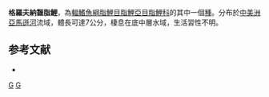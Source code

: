 {{Speciesbox 
| taxon = Bryconamericus grosvenori
| status = NE
| status_system = IUCN3.1
| authority =  [[Eigenmann|Eigenmann]], 1927
| synonyms = 
}}
'''格羅夫納齧脂鯉'''，為[[輻鰭魚綱|輻鰭魚綱]][[脂鯉目|脂鯉目]][[脂鯉亞目|脂鯉亞目]][[脂鯉科|脂鯉科]]的其中一個[[種|種]]。分布於[[中美洲|中美洲]][[亞馬遜河|亞馬遜河]]流域，體長可達7公分，棲息在底中層水域，生活習性不明。

==参考文献==
{{refbegin}}
*{{FishBase_species|genus=Bryconamericus|species=grosvenori |year=2014|month=1}}
{{refend}}

{{Taxonbar|from=Q6417709}}

[[Category:齧脂鯉屬|G]]
[[Category:1927年描述的鱼类|G]]


{{魚類小作品}}